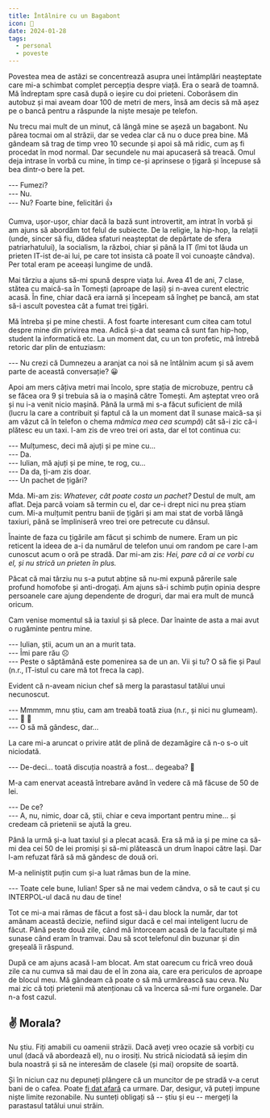 ```yaml
---
title: Întâlnire cu un Bagabont
icon: 👻
date: 2024-01-28
tags:
  - personal
  - poveste
---
```


Povestea mea de astăzi se concentrează asupra unei întâmplări neașteptate care mi-a schimbat complet percepția despre viață. Era o seară de toamnă. Mă îndreptam spre casă după o ieșire cu doi prieteni. Coborâsem din autobuz și mai aveam doar 100 de metri de mers, însă am decis să mă așez pe o bancă pentru a răspunde la niște mesaje pe telefon.

Nu trecu mai mult de un minut, că lângă mine se așeză un bagabont. Nu părea tocmai om al străzii, dar se vedea clar că nu o duce prea bine. Mă gândeam să trag de timp vreo 10 secunde și apoi să mă ridic, cum aș fi procedat în mod normal. Dar secundele nu mai apucaseră să treacă. Omul deja intrase în vorbă cu mine, în timp ce-și aprinsese o țigară și începuse să bea dintr-o bere la pet.

--- Fumezi?\
--- Nu.\
--- Nu? Foarte bine, felicitări 👍

Cumva, ușor-ușor, chiar dacă la bază sunt introvertit, am intrat în vorbă și am ajuns să abordăm tot felul de subiecte. De la religie, la hip-hop, la relații (unde, sincer să fiu, dădea sfaturi neașteptat de depărtate de sfera patriarhatului), la socialism, la război, chiar și până la IT (îmi tot lăuda un prieten IT-ist de-ai lui, pe care tot insista că poate îl voi cunoaște cândva). Per total eram pe aceeași lungime de undă.

Mai târziu a ajuns să-mi spună despre viața lui. Avea 41 de ani, 7 clase, stătea cu maică-sa în Tomești (aproape de Iași) și n-avea curent electric acasă. În fine, chiar dacă era iarnă și începeam să îngheț pe bancă, am stat să-i ascult povestea cât a fumat trei țigări.

Mă întreba și pe mine chestii. A fost foarte interesant cum citea cam totul despre mine din privirea mea. Adică și-a dat seama că sunt fan hip-hop, student la informatică etc. La un moment dat, cu un ton profetic, mă întrebă retoric dar plin de entuziasm:

--- Nu crezi că Dumnezeu a aranjat ca noi să ne întâlnim acum și să avem parte de această conversație? 😀

Apoi am mers câțiva metri mai încolo, spre stația de microbuze, pentru că se făcea ora 9 și trebuia să ia o mașină către Tomești. Am așteptat vreo oră și nu i-a venit nicio mașină. Până la urmă mi s-a făcut suficient de milă (lucru la care a contribuit și faptul că la un moment dat îl sunase maică-sa și am văzut că în telefon o chema _mămica mea cea scumpă_) cât să-i zic că-i plătesc eu un taxi. I-am zis de vreo trei ori asta, dar el tot continua cu:

--- Mulțumesc, deci mă ajuți și pe mine cu...\
--- Da.\
--- Iulian, mă ajuți și pe mine, te rog, cu...\
--- Da da, ți-am zis doar.\
--- Un pachet de țigări?

Mda. Mi-am zis: _Whatever, cât poate costa un pachet?_ Destul de mult, am aflat. Deja parcă voiam să termin cu el, dar ce-i drept nici nu prea știam cum. Mi-a mulțumit pentru banii de țigări și am mai stat de vorbă lângă taxiuri, până se împliniseră vreo trei ore petrecute cu dânsul.

Înainte de faza cu țigările am făcut și schimb de numere. Eram un pic reticent la ideea de a-i da numărul de telefon unui om random pe care l-am cunoscut acum o oră pe stradă. Dar mi-am zis: _Hei, pare că ai ce vorbi cu el, și nu strică un prieten în plus._

Păcat că mai târziu nu s-a putut abține să nu-mi expună părerile sale profund homofobe și anti-drogați. Am ajuns să-i schimb puțin opinia despre persoanele care ajung dependente de droguri, dar mai era mult de muncă oricum.

Cam venise momentul să ia taxiul și să plece. Dar înainte de asta a mai avut o rugăminte pentru mine.

--- Iulian, știi, acum un an a murit tata.\
--- Îmi pare rău ☹️\
--- Peste o săptămână este pomenirea sa de un an. Vii și tu? O să fie și Paul (n.r., IT-istul cu care mă tot freca la cap).

Evident că n-aveam niciun chef să merg la parastasul tatălui unui necunoscut.

--- Mmmmm, mnu știu, cam am treabă toată ziua (n.r., și nici nu glumeam).\
--- 🥺 🥺\
--- O să mă gândesc, dar...

La care mi-a aruncat o privire atât de plină de dezamăgire că n-o s-o uit niciodată.

--- De-deci... toată discuția noastră a fost... degeaba? 🥺

M-a cam enervat această întrebare având în vedere că mă făcuse de 50 de lei.

--- De ce?\
--- A, nu, nimic, doar că, știi, chiar e ceva important pentru mine... și credeam că prietenii se ajută la greu.

Până la urmă și-a luat taxiul și a plecat acasă. Era să mă ia și pe mine ca să-mi dea cei 50 de lei promiși și să-mi plătească un drum înapoi către Iași. Dar l-am refuzat fără să mă gândesc de două ori.

M-a neliniștit puțin cum și-a luat rămas bun de la mine.

--- Toate cele bune, Iulian! Sper să ne mai vedem cândva, o să te caut și cu INTERPOL-ul dacă nu dau de tine!

Tot ce mi-a mai rămas de făcut a fost să-i dau block la număr, dar tot amânam această decizie, nefiind sigur dacă e cel mai inteligent lucru de făcut. Până peste două zile, când mă întorceam acasă de la facultate și mă sunase când eram în tramvai. Dau să scot telefonul din buzunar și din greșeală îi răspund.

După ce am ajuns acasă l-am blocat. Am stat oarecum cu frică vreo două zile ca nu cumva să mai dau de el în zona aia, care era periculos de aproape de blocul meu. Mă gândeam că poate o să mă urmărească sau ceva. Nu mai zic că toți prietenii mă atenționau că va încerca să-mi fure organele. Dar n-a fost cazul.

## ✌️ Morala?

Nu știu. Fiți amabili cu oamenii străzii. Dacă aveți vreo ocazie să vorbiți cu unul (dacă vă abordează el), nu o irosiți. Nu strică niciodată să ieșim din bula noastră și să ne interesăm de clasele (și mai) oropsite de soartă.

Și în niciun caz nu depuneți plângere că un muncitor de pe stradă v-a cerut bani de o cafea. Poate [fi dat afară](https://youtu.be/AdH5NVk38bo?si=KsQSrDfNrFvl2YZy&t=4452) ca urmare. Dar, desigur, vă puteți impune niște limite rezonabile. Nu sunteți obligați să -- știu și eu -- mergeți la parastasul tatălui unui străin.
